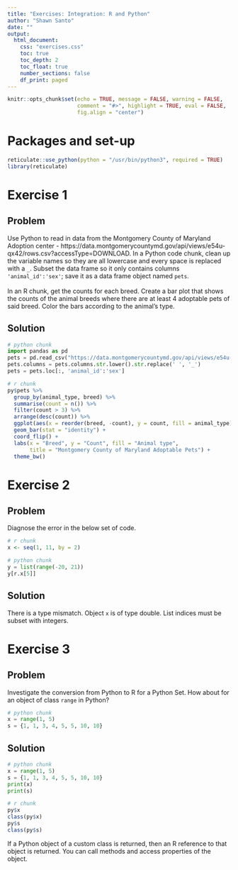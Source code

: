 ```yaml
---
title: "Exercises: Integration: R and Python"
author: "Shawn Santo"
date: ""
output: 
  html_document:
    css: "exercises.css"
    toc: true
    toc_depth: 2
    toc_float: true
    number_sections: false
    df_print: paged
---
```


```r
knitr::opts_chunk$set(echo = TRUE, message = FALSE, warning = FALSE,
                      comment = "#>", highlight = TRUE, eval = FALSE,
                      fig.align = "center")
```

# Packages and set-up

```r
reticulate::use_python(python = "/usr/bin/python3", required = TRUE)
library(reticulate)
```

# Exercise 1 {.tabset .tabset-fade .tabset-pills}

## Problem

Use Python to read in data from the Montgomery County of Maryland Adoption
center - https://data.montgomerycountymd.gov/api/views/e54u-qx42/rows.csv?accessType=DOWNLOAD.
In a Python code chunk, clean up the variable names so they are all lowercase
and every space is replaced with a `_`. Subset the data frame so it only
contains columns `'animal_id':'sex'`; save it as a data frame object
named `pets`. <br/><br/>
In an R chunk, get the counts for each breed. Create a bar plot that shows the
counts of the animal breeds where there are at least 4 adoptable pets of said
breed. Color the bars according to the animal's type.

## Solution

```python
# python chunk
import pandas as pd
pets = pd.read_csv("https://data.montgomerycountymd.gov/api/views/e54u-qx42/rows.csv?accessType=DOWNLOAD")
pets.columns = pets.columns.str.lower().str.replace(' ', '_')
pets = pets.loc[:, 'animal_id':'sex']
```

```r
# r chunk
py$pets %>% 
  group_by(animal_type, breed) %>% 
  summarise(count = n()) %>% 
  filter(count > 3) %>% 
  arrange(desc(count)) %>% 
  ggplot(aes(x = reorder(breed, -count), y = count, fill = animal_type)) +
  geom_bar(stat = "identity") +
  coord_flip() +
  labs(x = "Breed", y = "Count", fill = "Animal type",
       title = "Montgomery County of Maryland Adoptable Pets") +
  theme_bw()
```

# Exercise 2 {.tabset .tabset-fade .tabset-pills}

## Problem

Diagnose the error in the below set of code.

```r
# r chunk
x <- seq(1, 11, by = 2)
```

```python
# python chunk
y = list(range(-20, 21))
y[r.x[5]]
```

## Solution

There is a type mismatch. Object `x` is of type double. List indices must be
subset with integers.

# Exercise 3 {.tabset .tabset-fade .tabset-pills}

## Problem

Investigate the conversion from Python to R for a Python Set. How about for
an object of class `range` in Python?

```python
# python chunk
x = range(1, 5)
s = {1, 1, 3, 4, 5, 5, 10, 10}
```

## Solution

```python
# python chunk
x = range(1, 5)
s = {1, 1, 3, 4, 5, 5, 10, 10}
print(x)
print(s)
```

```r
# r chunk
py$x
class(py$x)
py$s
class(py$s)
```

If a Python object of a custom class is returned, then an R reference to that
object is returned. You can call methods and access properties of the object.